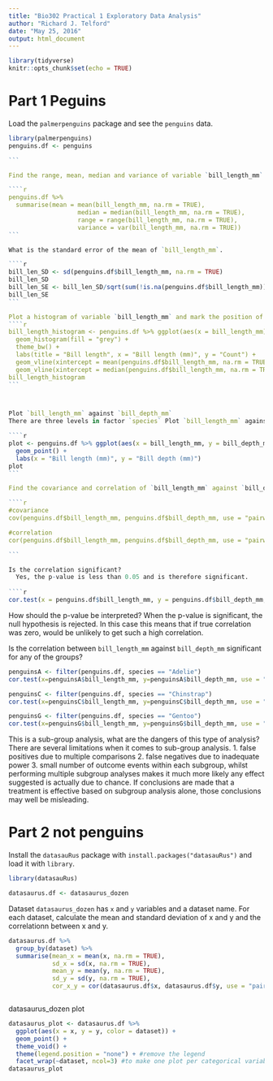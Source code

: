 ```yaml
---
title: "Bio302 Practical 1 Exploratory Data Analysis"
author: "Richard J. Telford"
date: "May 25, 2016"
output: html_document
---
```


```r
library(tidyverse)
knitr::opts_chunk$set(echo = TRUE)
```

# Part 1 Peguins

Load the `palmerpenguins` package and see the `penguins` data.

````r
library(palmerpenguins)
penguins.df <- penguins

```

Find the range, mean, median and variance of variable `bill_length_mm`.

````r
penguins.df %>% 
  summarise(mean = mean(bill_length_mm, na.rm = TRUE), 
                   median = median(bill_length_mm, na.rm = TRUE),
                   range = range(bill_length_mm, na.rm = TRUE), 
                   variance = var(bill_length_mm, na.rm = TRUE))
```

What is the standard error of the mean of `bill_length_mm`.

````r
bill_len_SD <- sd(penguins.df$bill_length_mm, na.rm = TRUE)
bill_len_SD
bill_len_SE <- bill_len_SD/sqrt(sum(!is.na(penguins.df$bill_length_mm)))
bill_len_SE
```

Plot a histogram of variable `bill_length_mm` and mark the position of the mean and median.
````r
bill_length_histogram <- penguins.df %>% ggplot(aes(x = bill_length_mm)) +
  geom_histogram(fill = "grey") + 
  theme_bw() + 
  labs(title = "Bill length", x = "Bill length (mm)", y = "Count") +
  geom_vline(xintercept = mean(penguins.df$bill_length_mm, na.rm = TRUE), linetype = 1, color = "red")+
  geom_vline(xintercept = median(penguins.df$bill_length_mm, na.rm = TRUE), linetype = 1, color = "blue")
bill_length_histogram
```



Plot `bill_length_mm` against `bill_depth_mm`
There are three levels in factor `species` Plot `bill_length_mm` against `bill_depth_mm`, coloured by `species`

````r
plot <- penguins.df %>% ggplot(aes(x = bill_length_mm, y = bill_depth_mm, color = species)) +
  geom_point() + 
  labs(x = "Bill length (mm)", y = "Bill depth (mm)") 
plot
```

Find the covariance and correlation of `bill_length_mm` against `bill_depth_mm`.

````r

#covariance 
cov(penguins.df$bill_length_mm, penguins.df$bill_depth_mm, use = "pairwise.complete.obs")

#correlation
cor(penguins.df$bill_length_mm, penguins.df$bill_depth_mm, use = "pairwise.complete.obs")

```

Is the correlation significant? 
  Yes, the p-value is less than 0.05 and is therefore significant.
  
````r
cor.test(x = penguins.df$bill_length_mm, y = penguins.df$bill_depth_mm, use = "pairwise.complete.obs")

````

How should the p-value be interpreted?
  When the p-value is significant, the null hypothesis is rejected. In this case this means that if true correlation was zero, would be unlikely to get such a high correlation. 


Is the correlation between `bill_length_mm` against `bill_depth_mm` significant for any of the groups?

```r
penguinsA <- filter(penguins.df, species == "Adelie")
cor.test(x=penguinsA$bill_length_mm, y=penguinsA$bill_depth_mm, use = "pairwise.complete.obs")

penguinsC <- filter(penguins.df, species == "Chinstrap")
cor.test(x=penguinsC$bill_length_mm, y=penguinsC$bill_depth_mm, use = "pairwise.complete.obs")

penguinsG <- filter(penguins.df, species == "Gentoo")
cor.test(x=penguinsG$bill_length_mm, y=penguinsG$bill_depth_mm, use = "pairwise.complete.obs")


````

This is a sub-group analysis, what are the dangers of this type of analysis?
  There are several limitations when it comes to sub-group analysis. 
    1. false positives due to multiple comparisons 
    2. false negatives due to inadequate power 
    3. small number of outcome events within each subgroup, whilst performing               multiple subgroup analyses makes it much more likely any effect suggested is         actually due to chance. If conclusions are made that a treatment is effective        based on subgroup analysis alone, those conclusions may well be misleading. 

# Part 2 not penguins

Install the `datasauRus` package with `install.packages("datasauRus")` and load it with `library`.

````r
library(datasauRus)

datasaurus.df <- datasaurus_dozen
`````

Dataset `datasaurus_dozen` has `x` and `y` variables and a dataset name. 
For each dataset, calculate the mean and standard deviation of x and y and the correlationn between x and y.

````r
datasaurus.df %>% 
  group_by(dataset) %>% 
  summarise(mean_x = mean(x, na.rm = TRUE), 
            sd_x = sd(x, na.rm = TRUE), 
            mean_y = mean(y, na.rm = TRUE), 
            sd_y = sd(y, na.rm = TRUE), 
            cor_x_y = cor(datasaurus.df$x, datasaurus.df$y, use = "pairwise.complete.obs"))



````

datasaurus_dozen plot 

````r
datasaurus_plot <- datasaurus.df %>% 
  ggplot(aes(x = x, y = y, color = dataset)) + 
  geom_point() +
  theme_void() + 
  theme(legend.position = "none") + #remove the legend 
  facet_wrap(~dataset, ncol=3) #to make one plot per categorical variable 
datasaurus_plot
````




